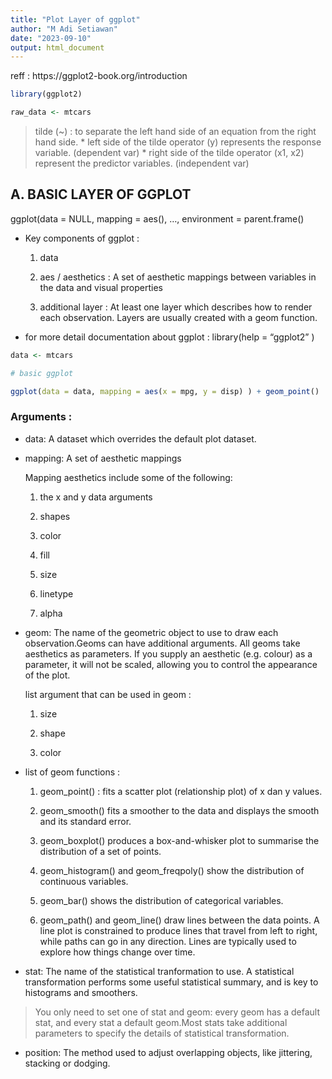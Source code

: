 ```yaml
---
title: "Plot Layer of ggplot"
author: "M Adi Setiawan"
date: "2023-09-10"
output: html_document
---
```

reff : https://ggplot2-book.org/introduction

```r
library(ggplot2)
```

```r
raw_data <- mtcars
```

> tilde (~) : to separate the left hand side of an equation from the right hand side.
* left side of the tilde operator (y) represents the response variable. (dependent var)
* right side of the tilde operator (x1, x2) represent the predictor variables. (independent var)


## A. BASIC LAYER OF GGPLOT

ggplot(data = NULL, mapping = aes(), ..., environment = parent.frame()

* Key components of ggplot : 
  
  1. data
  
  2. aes / aesthetics : A set of aesthetic mappings between variables in the data and visual properties
  
  3. additional layer : At least one layer which describes how to render each observation. Layers are usually created with a geom function.

* for more detail documentation about ggplot :  library(help = "ggplot2" )

```r
data <- mtcars

# basic ggplot

ggplot(data = data, mapping = aes(x = mpg, y = disp) ) + geom_point()

```





### Arguments :

* data: A dataset which overrides the default plot dataset.

* mapping: A set of aesthetic mappings
    
    Mapping aesthetics include some of the following:
    
    1. the x and y data arguments
    
    2. shapes
    
    3. color
    
    4. fill
    
    5. size
    
    6. linetype
    
    7. alpha



* geom: The name of the geometric object to use to draw each observation.Geoms can have additional arguments. All geoms take aesthetics as parameters. If you supply an aesthetic (e.g. colour) as a parameter, it will not be scaled, allowing you to control the appearance of the plot.
  
  list argument that can be used in geom :
  1. size
  
  2. shape
  
  3. color 

* list of geom functions : 
  1. geom_point() : fits a scatter plot (relationship plot) of x dan y values.
  
  2. geom_smooth() fits a smoother to the data and displays the smooth and its standard error.

  3. geom_boxplot() produces a box-and-whisker plot to summarise the distribution of a set of points.

  4. geom_histogram() and geom_freqpoly() show the distribution of continuous variables.

  5. geom_bar() shows the distribution of categorical variables.

  6. geom_path() and geom_line() draw lines between the data points. A line plot is constrained to produce lines that travel from left to right, while paths can go in any direction. Lines are typically used to explore how things change over time.


* stat: The name of the statistical tranformation to use. A statistical transformation performs some useful statistical summary, and is key to histograms and smoothers.

> You only need to set one of stat and geom: every geom has a default stat, and every stat a default geom.Most stats take additional parameters to specify the details of statistical transformation.

* position: The method used to adjust overlapping objects, like jittering, stacking or dodging.


```r



```